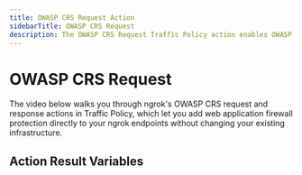 ```yaml
---
title: OWASP CRS Request Action
sidebarTitle: OWASP CRS Request
description: The OWASP CRS Request Traffic Policy action enables OWASP CRS for use with ModSecurity or compatible web application firewalls.
---
```



# OWASP CRS Request

The video below walks you through ngrok's OWASP CRS request and response actions in Traffic Policy, which let you add web application firewall protection directly to your ngrok endpoints without changing your existing infrastructure.

<YouTubeEmbed videoId="HHxj5VGFTEA" title="Block web attacks with ngrok's OWASP CRS Request" />

<ActionOverview />
<ActionConfig />
<ActionBehavior />
<ActionExamples />

## Action Result Variables

<ActionVariablesDescription />
<ActionVariables />
